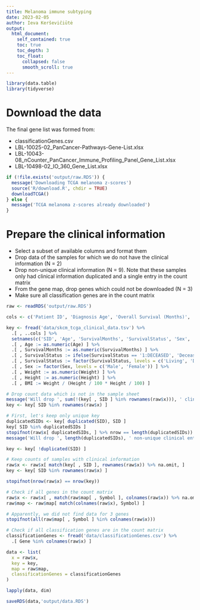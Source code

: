 ```yaml
---
title: Melanoma immune subtyping
date: 2023-02-05
author: Ieva Kerševičiūtė
output:
  html_document:
    self_contained: true
    toc: true
    toc_depth: 3
    toc_float:
      collapsed: false
      smooth_scroll: true
---
```


```r
library(data.table)
library(tidyverse)
```

# Download the data

The final gene list was formed from:

- classificationGenes.csv
- LBL-10025-02_PanCancer-Pathways-Gene-List.xlsx
- LBL-10043-08_nCounter_PanCancer_Immune_Profiling_Panel_Gene_List.xlsx
- LBL-10498-02_IO_360_Gene_List.xlsx

```r
if (!file.exists('output/raw.RDS')) {
  message('Downloading TCGA melanoma z-scores')
  source('R/download.R', chdir = TRUE)
  downloadTCGA()
} else {
  message('TCGA melanoma z-scores already downloaded')
}
```

# Prepare the clinical information

- Select a subset of available columns and format them
- Drop data of the samples for which we do not have the clinical information (N = 2)
- Drop non-unique clinical information (N = 9). Note that these samples only had clinical information duplicated
  and a single entry in the count matrix
- From the gene map, drop genes which could not be downloaded (N = 3)
- Make sure all classification genes are in the count matrix

```r
raw <- readRDS('output/raw.RDS')

cols <- c('Patient ID', 'Diagnosis Age', 'Overall Survival (Months)', 'Overall Survival Status', 'Sex', 'Patient Weight', 'Patient Height')

key <- fread('data/skcm_tcga_clinical_data.tsv') %>%
  .[ , ..cols ] %>%
  setnames(c('SID', 'Age', 'SurvivalMonths', 'SurvivalStatus', 'Sex', 'Weight', 'Height')) %>%
  .[ , Age := as.numeric(Age) ] %>%
  .[ , SurvivalMonths := as.numeric(SurvivalMonths) ] %>%
  .[ , SurvivalStatus := ifelse(SurvivalStatus == '1:DECEASED', 'Deceased', 'Living') ] %>%
  .[ , SurvivalStatus := factor(SurvivalStatus, levels = c('Living', 'Deceased')) ] %>%
  .[ , Sex := factor(Sex, levels = c('Male', 'Female')) ] %>%
  .[ , Weight := as.numeric(Weight) ] %>%
  .[ , Height := as.numeric(Height) ] %>%
  .[ , BMI := Weight / (Height / 100 * Height / 100) ]

# Drop count data which is not in the sample sheet
message('Will drop ', sum(!(key[ , SID ] %in% rownames(raw$x))), ' clinical entries without count data.') # 2
key <- key[ SID %in% rownames(raw$x) ]

# First, let's keep only unique key
duplicatedSIDs <- key[ duplicated(SID), SID ]
key[ SID %in% duplicatedSIDs ]
stopifnot(raw$x[ duplicatedSIDs, ] %>% nrow == length(duplicatedSIDs)) # make sure only clinical info is duplicated
message('Will drop ', length(duplicatedSIDs), ' non-unique clinical entries.') # 9

key <- key[ !duplicated(SID) ]

# Keep counts of samples with clinical information
raw$x <- raw$x[ match(key[ , SID ], rownames(raw$x)) %>% na.omit, ]
key <- key[ SID %in% rownames(raw$x) ]

stopifnot(nrow(raw$x) == nrow(key))

# Check if all genes in the count matrix
raw$x <- raw$x[ , match(raw$map[ , Symbol ], colnames(raw$x)) %>% na.omit ]
raw$map <- raw$map[ match(colnames(raw$x), Symbol) ]

# Apparently, we did not find data for 3 genes
stopifnot(all(raw$map[ , Symbol ] %in% colnames(raw$x)))

# Check if all classification genes are in the count matrix
classificationGenes <- fread('data/classificationGenes.csv') %>%
  .[ Gene %in% colnames(raw$x) ]

data <- list(
  x = raw$x,
  key = key,
  map = raw$map,
  classificationGenes = classificationGenes
)

lapply(data, dim)

saveRDS(data,'output/data.RDS')
```
